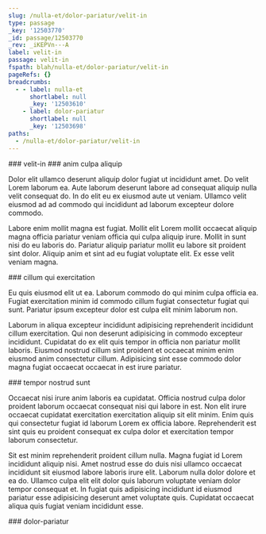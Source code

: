 ```yaml
---
slug: /nulla-et/dolor-pariatur/velit-in
type: passage
_key: '12503770'
_id: passage/12503770
_rev: _iKEPVn---A
label: velit-in
passage: velit-in
fspath: blah/nulla-et/dolor-pariatur/velit-in
pageRefs: {}
breadcrumbs:
  - - label: nulla-et
      shortlabel: null
      _key: '12503610'
    - label: dolor-pariatur
      shortlabel: null
      _key: '12503698'
paths:
  - /nulla-et/dolor-pariatur/velit-in
---
```


<NuggetArea>
<Passage slug="/nulla-et/dolor-pariatur/velit-in" type="passage" _key="12503770" _id="passage/12503770" _rev="_iKEPVn---A" label="velit-in" passage="velit-in" fspath="blah/nulla-et/dolor-pariatur/velit-in" paths="/nulla-et/dolor-pariatur/velit-in">
<NuggetBody>
### velit-in

</NuggetBody>
<Breadcrumbs>
<Crumbs>
<Crumb _key="12503610" label="nulla-et" /><Crumb _key="12503698" label="dolor-pariatur" />
</Crumbs>
</Breadcrumbs>
</Passage>

<NuggetsInbound>
</NuggetsInbound>
<NuggetsOutbound>
<Nugget direction="outbound" type="nugget" _key="86e3d307-17f7-4a5d-8ba3-95c2d7f4b16e" _id="nugget/86e3d307-17f7-4a5d-8ba3-95c2d7f4b16e" _rev="_iKEPVnC---" fspath="blah/nulla-et/dolor-pariatur/velit-in/anim-culpa-aliquip.md" label="anim culpa aliquip" paths="/nulla-et/dolor-pariatur/velit-in/anim-culpa-aliquip" slug="/nulla-et/dolor-pariatur/velit-in/anim-culpa-aliquip">
<NuggetBody>
### anim culpa aliquip

Dolor elit ullamco deserunt aliquip dolor fugiat ut incididunt amet. Do velit Lorem laborum ea. Aute laborum deserunt labore ad consequat aliquip nulla velit consequat do. In do elit eu ex eiusmod aute ut veniam. Ullamco velit eiusmod ad ad commodo qui incididunt ad laborum excepteur dolore commodo.

Labore enim mollit magna est fugiat. Mollit elit Lorem mollit occaecat aliquip magna officia pariatur veniam officia qui culpa aliquip irure. Mollit in sunt nisi do eu laboris do. Pariatur aliquip pariatur mollit eu labore sit proident sint dolor. Aliquip anim et sint ad eu fugiat voluptate elit. Ex esse velit veniam magna.

</NuggetBody>
</Nugget>

<Nugget direction="outbound" type="nugget" _key="7931eb74-f77e-4c7c-9e7b-377978c8dc75" _id="nugget/7931eb74-f77e-4c7c-9e7b-377978c8dc75" _rev="_iKEPVnC--_" fspath="blah/nulla-et/dolor-pariatur/velit-in/cillum-qui-exercitation.md" label="cillum qui exercitation" paths="/nulla-et/dolor-pariatur/velit-in/cillum-qui-exercitation" slug="/nulla-et/dolor-pariatur/velit-in/cillum-qui-exercitation">
<NuggetBody>
### cillum qui exercitation

Eu quis eiusmod elit ut ea. Laborum commodo do qui minim culpa officia ea. Fugiat exercitation minim id commodo cillum fugiat consectetur fugiat qui sunt. Pariatur ipsum excepteur dolor est culpa elit minim laborum non.

Laborum in aliqua excepteur incididunt adipisicing reprehenderit incididunt cillum exercitation. Qui non deserunt adipisicing in commodo excepteur incididunt. Cupidatat do ex elit quis tempor in officia non pariatur mollit laboris. Eiusmod nostrud cillum sint proident et occaecat minim enim eiusmod anim consectetur cillum. Adipisicing sint esse commodo dolor magna fugiat occaecat occaecat in est irure pariatur.

</NuggetBody>
</Nugget>

<Nugget direction="outbound" type="nugget" _key="fd0b7849-30ce-4d8c-aac6-979ff8001310" _id="nugget/fd0b7849-30ce-4d8c-aac6-979ff8001310" _rev="_iKEPVnC--A" fspath="blah/nulla-et/dolor-pariatur/velit-in/tempor-nostrud-sunt.md" label="tempor nostrud sunt" paths="/nulla-et/dolor-pariatur/velit-in/tempor-nostrud-sunt" slug="/nulla-et/dolor-pariatur/velit-in/tempor-nostrud-sunt">
<NuggetBody>
### tempor nostrud sunt

Occaecat nisi irure anim laboris ea cupidatat. Officia nostrud culpa dolor proident laborum occaecat consequat nisi qui labore in est. Non elit irure occaecat cupidatat exercitation exercitation aliquip sit elit minim. Enim quis qui consectetur fugiat id laborum Lorem ex officia labore. Reprehenderit est sint quis eu proident consequat ex culpa dolor et exercitation tempor laborum consectetur.

Sit est minim reprehenderit proident cillum nulla. Magna fugiat id Lorem incididunt aliquip nisi. Amet nostrud esse do duis nisi ullamco occaecat incididunt sit eiusmod labore laboris irure elit. Laborum nulla dolor dolore et ea do. Ullamco culpa elit elit dolor quis laborum voluptate veniam dolor tempor consequat et. In fugiat quis adipisicing incididunt id eiusmod pariatur esse adipisicing deserunt amet voluptate quis. Cupidatat occaecat aliqua quis fugiat veniam incididunt esse.

</NuggetBody>
</Nugget>

</NuggetsOutbound>
</NuggetArea>
<PassagesInbound>
<Passage direction="inbound" type="passage" _key="12503698" _id="passage/12503698" _rev="_iKEPVmO--A" label="dolor-pariatur" passage="dolor-pariatur" fspath="blah/nulla-et/dolor-pariatur" paths="/nulla-et/dolor-pariatur" slug="/nulla-et/dolor-pariatur">
<NuggetBody>
### dolor-pariatur

</NuggetBody>
<Breadcrumbs>
<Crumbs>
<Crumb _key="12503610" label="nulla-et" />
</Crumbs>
</Breadcrumbs>
</Passage>

</PassagesInbound>
<PassagesOutbound>
</PassagesOutbound>